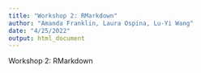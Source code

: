 ```yaml
---
title: "Workshop 2: RMarkdown"
author: "Amanda Franklin, Laura Ospina, Lu-Yi Wang"
date: "4/25/2022"
output: html_document
---
```

Workshop 2: RMarkdown